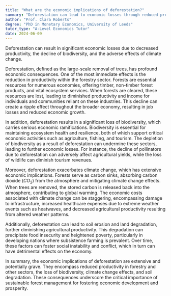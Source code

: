 ```yaml
---
title: "What are the economic implications of deforestation?"
summary: "Deforestation can lead to economic losses through reduced productivity, loss of biodiversity, and climate change impacts."
author: "Prof. Clara Roberts"
degree: "PhD in Monetary Economics, University of Leeds"
tutor_type: "A-Level Economics Tutor"
date: 2024-06-09
---
```


Deforestation can result in significant economic losses due to decreased productivity, the decline of biodiversity, and the adverse effects of climate change.

Deforestation, defined as the large-scale removal of trees, has profound economic consequences. One of the most immediate effects is the reduction in productivity within the forestry sector. Forests are essential resources for numerous economies, offering timber, non-timber forest products, and vital ecosystem services. When forests are cleared, these resources are lost, leading to diminished productivity and income for individuals and communities reliant on these industries. This decline can create a ripple effect throughout the broader economy, resulting in job losses and reduced economic growth.

In addition, deforestation results in a significant loss of biodiversity, which carries serious economic ramifications. Biodiversity is essential for maintaining ecosystem health and resilience, both of which support critical economic activities such as agriculture, fishing, and tourism. The depletion of biodiversity as a result of deforestation can undermine these sectors, leading to further economic losses. For instance, the decline of pollinators due to deforestation can adversely affect agricultural yields, while the loss of wildlife can diminish tourism revenues.

Moreover, deforestation exacerbates climate change, which has extensive economic implications. Forests serve as carbon sinks, absorbing carbon dioxide ($CO_2$) from the atmosphere and mitigating climate change effects. When trees are removed, the stored carbon is released back into the atmosphere, contributing to global warming. The economic costs associated with climate change can be staggering, encompassing damage to infrastructure, increased healthcare expenses due to extreme weather events such as heatwaves, and decreased agricultural productivity resulting from altered weather patterns.

Additionally, deforestation can lead to soil erosion and land degradation, further diminishing agricultural productivity. This degradation can precipitate food insecurity and heightened poverty, particularly in developing nations where subsistence farming is prevalent. Over time, these factors can foster social instability and conflict, which in turn can have detrimental effects on the economy.

In summary, the economic implications of deforestation are extensive and potentially grave. They encompass reduced productivity in forestry and other sectors, the loss of biodiversity, climate change effects, and soil degradation. These consequences underscore the critical importance of sustainable forest management for fostering economic development and prosperity.
    